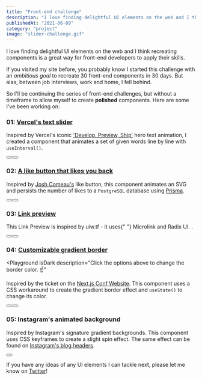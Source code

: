 ```yaml
---
title: "Front-end challenge"
description: "I love finding delightful UI elements on the web and I think recreating components is a great way for front-end developers to apply their skills."
publishedAt: "2021-06-09"
category: "project"
image: "slider-challenge.gif"
---
```



I love finding delightful UI elements on the web and I think recreating components is a great way for front-end developers to apply their skills.

If you visited my site before, you probably know I started this challenge with an _ambitious goal_ to recreate 30 front-end components in 30 days. But alas, between job interviews, work and home, I fell behind.

So I'll be continuing the series of front-end challenges, but without a timeframe to allow myself to create **polished** components. Here are some I've been working on:

### 01: [Vercel's text slider](/blog/challenge-01)

<Playground>
  <span className="text-4xl font-extrabold leading-snug md:text-8xl">
    <TextSlider slides={["Develop.", "Preview.", "Ship."]} />
  </span>
</Playground>

Inspired by Vercel's iconic ['Develop, Preview, Ship'](https://vercel.com/) hero text animation, I created a component that animates a set of given words line by line with `useInterval()`.

<div className="mt-6 mb-16 md:space-x-4 md:flex justify-center">
  <Button color="secondary" href="/blog/challenge-01" children="Case Study" />
  <Button
    color="secondary"
    href="https://github.com/delbaoliveira/website/blob/main/ui/challenge/TextSlider.tsx"
    children="Source Code"
  />
</div>

### 02: [A like button that likes you back](/blog/challenge-02)

<Playground description="Click the like button above 😊">
  <LikeButton id="frontend-challenge" />
</Playground>

Inspired by [Josh Comeau's](https://www.joshwcomeau.com/) like button, this component animates an SVG and persists the number of likes to a `PostgreSQL` database using [Prisma](https://www.prisma.io/).

<div className="mt-6 mb-16 md:space-x-4 md:flex justify-center">
  <Button color="secondary" href="/blog/challenge-02" children="Case Study" />
  <Button
    color="secondary"
    href="https://github.com/delbaoliveira/website/blob/main/ui/LikeButton.tsx"
    children="Source Code"
  />
</div>

### 03: [Link preview](blog/challenge-03)

<Playground description="Hover over the links above to see it in action. ☝️">
  <p className="mt-20">
    This Link Preview is inspired by
    <LinkPreview url="https://uiw.tf/link-preview">uiw.tf</LinkPreview> - it uses{" "}
    <LinkPreview url="https://microlink.io/">Microlink</LinkPreview> and <LinkPreview url="https://radix-ui.com/primitives/docs/components/hover-card">
      Radix UI.
    </LinkPreview>.
  </p>
</Playground>

<div className="mt-6 mb-16 md:space-x-4 md:flex justify-center">
  <Button color="secondary" href="/blog/challenge-03" children="Case Study" />
  <Button
    color="secondary"
    href="https://github.com/delbaoliveira/website/blob/main/ui/LinkPreview.tsx"
    children="Source Code"
  />
</div>

### 04: [Customizable gradient border](blog/challenge-04)

<Playground
  isDark
  description="Click the options above to change the border color. ☝️"
>
  <GradientBorder />
</Playground>

Inspired by the ticket on the [Next.js Conf Website](https://nextjs.org/conf). This component uses a CSS workaround to create the gradient border effect and `useState()` to change its color.

<div className="mt-6 mb-16 md:space-x-4 md:flex justify-center">
  <Button color="secondary" href="/blog/challenge-04" children="Case Study" />
  <Button
    color="secondary"
    href="https://github.com/delbaoliveira/website/blob/main/ui/challenge/GradientBorder.tsx"
    children="Source Code"
  />
</div>

### 05: Instagram's animated background

<Playground>
  <AnimatedBackground />
</Playground>

Inspired by Instagram's signature gradient backgrounds. This component uses CSS keyframes to create a slight spin effect. The same effect can be found on [Instagram's blog headers](https://about.instagram.com/blog/announcements/shedding-more-light-on-how-instagram-works).

<div className="mt-6 mb-16 md:space-x-4 md:flex justify-center">
  <Button
    color="secondary"
    href="https://github.com/delbaoliveira/website/blob/main/ui/challenge/AnimatedBackground.tsx"
    children="Source Code"
  />
</div>

If you have any ideas of any UI elements I can tackle next, please let me know on [Twitter](https://twitter.com/delba_oliveira)!
